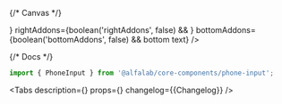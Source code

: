 

<Meta title='Components/PhoneInput' component={PhoneInput} id='PhoneInput' />

{/* Canvas */}

<Story name='PhoneInput'>
    <PhoneInput
        block={boolean('block', false)}
        size={select('size', ['s', 'm', 'l', 'xl'], 's')}
        error={text('error', '')}
        hint={text('hint', '')}
        label={text('label', '')}
        value={text('value', '')}
        clearableCountryCode={boolean('clearableCountryCode', true)}
        leftAddons={boolean('leftAddons', false) && <StarMIcon />}
        rightAddons={boolean('rightAddons', false) && <StarMIcon />}
        bottomAddons={boolean('bottomAddons', false) && <span>bottom text</span>}
    />
</Story>

{/* Docs */}

<ComponentHeader
    name='PhoneInput'
    design='https://www.figma.com/file/cdNnkh2QdxuvYLrBm4cubM/Web-%3A%3A-Core-Default-Components?type=design&node-id=92927%3A121445&mode=design&t=Itgzojk9BOtPqYkS-1'
/>

```jsx
import { PhoneInput } from '@alfalab/core-components/phone-input';
```

<Tabs
    description={<Description />}
    props={<ArgsTable of={PhoneInputTS} />}
    changelog={<Markdown>{Changelog}</Markdown>}
/>

